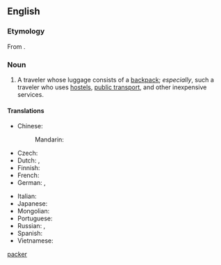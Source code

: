 ==English==

===Etymology===
From {{suffix|backpack|er|lang=en}}.
[[Category:English words prefixed with back-|packer]]

===Noun===
{{en-noun}}

# A traveler whose luggage consists of a [[backpack]]; ''especially'', such a traveler who uses [[hostel]]s, [[public transport]], and other inexpensive services.

====Translations====
{{trans-top|a traveler}}
* Chinese:
*: Mandarin: {{t+|cmn|背包客|tr=bēibāokè|sc=Hani}}
* Czech: {{t|cs|baťůžkář|m}}
* Dutch: {{t+|nl|rugzakreiziger|m}}, {{t+|nl|backpacker|m}}
* Finnish: {{t|fi|reppumatkaaja}}
* French: {{t+|fr|routard}}
* German: {{t|de|Rucksackreisender|m}}, {{t|de|Rucksackreisende|f}}
{{trans-mid}}
* Italian: {{t+|it|escursionista|m|f}}
* Japanese: {{t|ja|バックパッカー|tr=bakkupakkā|sc=Jpan}}
* Mongolian: {{t-needed|mn}}
* Portuguese: {{t|pt|mochileiro|m}}
* Russian: {{t|ru|[[пе́ший]] [[тури́ст]]|m}}, {{t|ru|[[пеший|пе́шая]] [[тури́стка]]|f}}
* Spanish: {{t|es|mochilero|m}}
* Vietnamese: {{t|vi|tây ba lô}} {{qualifier|Western}}
{{trans-bottom}}